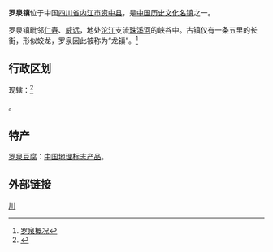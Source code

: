 {{中国乡级行政区|51/10/25/109/000
|景观照片文件名       = 
|景观照片描述         = 
}}
'''罗泉镇'''位于中国[[四川省|四川省]][[内江市|内江市]][[资中县|资中县]]，是[[中国历史文化名镇|中国历史文化名镇]]之一。

罗泉镇毗邻[[仁寿县|仁寿]]、[[威远|威远]]，地处[[沱江|沱江]]支流[[珠溪河|珠溪河]]的峡谷中。古镇仅有一条五里的长街，形似蛟龙，罗泉因此被称为“龙镇”。<ref>[https://baike.baidu.com/item/%E7%BD%97%E6%B3%89%E5%8F%A4%E9%95%87 罗泉概况]</ref>

==行政区划==
现辖：<ref>{{PRC admin/ref sgc|51/10/25/109/000}}</ref>

{{PRC admin/children|51/10/25/109/000}}。

==特产==
[[罗泉豆腐|罗泉豆腐]]：[[中国地理标志产品|中国地理标志产品]]。

==外部链接==
{{reflist}}


{{PRC admin/navcat|51/10/25/109/000}}

{{中国历史文化名镇}}

[[Category:中国历史文化名镇|川]]